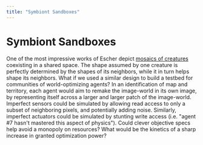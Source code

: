 ```yaml
---
title: "Symbiont Sandboxes"
---
```


# Symbiont Sandboxes

One of the most impressive works of Escher depict [mosaics of creatures](https://www.wikiart.org/en/m-c-escher/mosaic-ii) coexisting in a shared space. The shape assumed by one creature is perfectly determined by the shapes of its neighbors, while it in turn helps shape its neighbors. What if we used a similar design to build a testbed for communities of world-optimizing agents? In an identification of map and territory, each agent would aim to remake the image-world in its own image, by representing itself across a larger and larger patch of the image-world. Imperfect sensors could be simulated by allowing read access to only a subset of neighboring pixels, and potentially adding noise. Similarly, imperfect actuators could be simulated by stunting write access (i.e. "agent #7 hasn't mastered this aspect of physics"). Could clever objective specs help avoid a monopoly on resources? What would be the kinetics of a sharp increase in granted optimization power?
